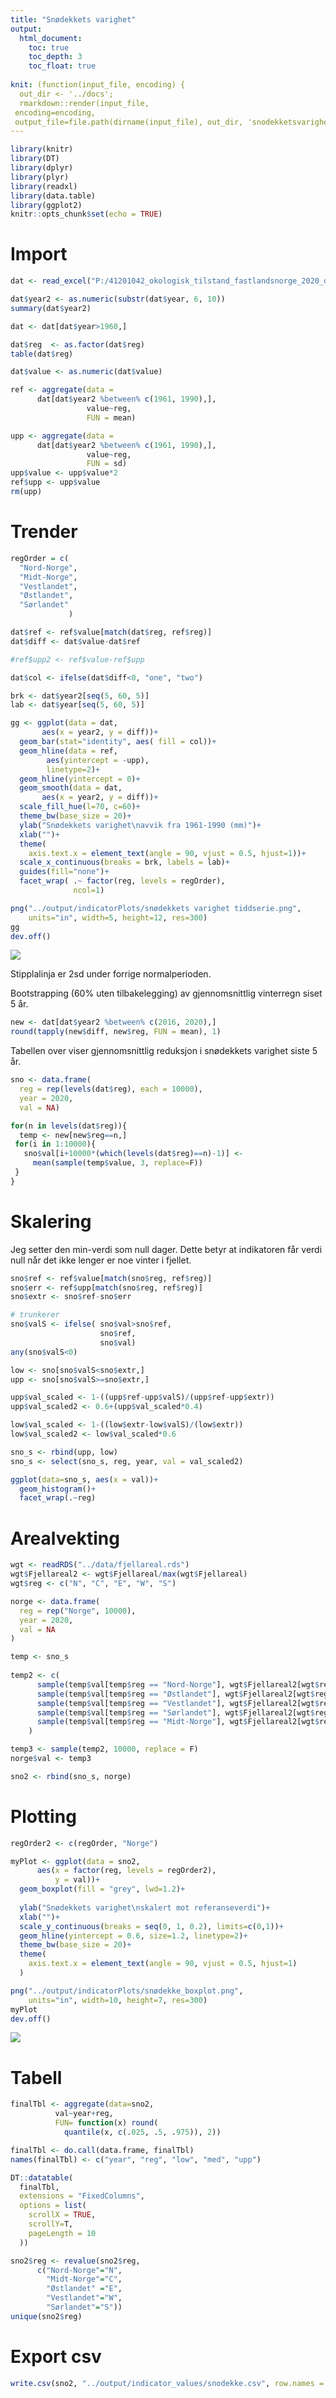 ```yaml
---
title: "Snødekkets varighet"
output:
  html_document:
    toc: true
    toc_depth: 3
    toc_float: true
    
knit: (function(input_file, encoding) {
  out_dir <- '../docs';
  rmarkdown::render(input_file,
 encoding=encoding,
 output_file=file.path(dirname(input_file), out_dir, 'snodekketsvarighet.html'))})
---
```


```r
library(knitr)
library(DT)
library(dplyr)
library(plyr)
library(readxl)
library(data.table)
library(ggplot2)
knitr::opts_chunk$set(echo = TRUE)
```


# Import

```r
dat <- read_excel("P:/41201042_okologisk_tilstand_fastlandsnorge_2020_dataanaly/fjell2021/data/Klima/Snodekning/mediansnowCover.xlsx")
```


```r
dat$year2 <- as.numeric(substr(dat$year, 6, 10))
summary(dat$year2)
```
```r
dat <- dat[dat$year>1960,]
```



```r
dat$reg  <- as.factor(dat$reg)
table(dat$reg)
```
```r
dat$value <- as.numeric(dat$value)
```

```r
ref <- aggregate(data = 
      dat[dat$year2 %between% c(1961, 1990),],
                 value~reg,
                 FUN = mean)

upp <- aggregate(data = 
      dat[dat$year2 %between% c(1961, 1990),],
                 value~reg,
                 FUN = sd)
upp$value <- upp$value*2
ref$upp <- upp$value
rm(upp)
```

# Trender

```r
regOrder = c(
  "Nord-Norge",
  "Midt-Norge",
  "Vestlandet",
  "Østlandet",
  "Sørlandet"
             )
```

```r
dat$ref <- ref$value[match(dat$reg, ref$reg)]
dat$diff <- dat$value-dat$ref

#ref$upp2 <- ref$value-ref$upp

dat$col <- ifelse(dat$diff<0, "one", "two")
```


```r
brk <- dat$year2[seq(5, 60, 5)] 
lab <- dat$year[seq(5, 60, 5)] 
```

```r
gg <- ggplot(data = dat,
       aes(x = year2, y = diff))+
  geom_bar(stat="identity", aes( fill = col))+
  geom_hline(data = ref,
        aes(yintercept = -upp),
        linetype=2)+
  geom_hline(yintercept = 0)+
  geom_smooth(data = dat,
       aes(x = year2, y = diff))+
  scale_fill_hue(l=70, c=60)+
  theme_bw(base_size = 20)+
  ylab("Snødekkets varighet\navvik fra 1961-1990 (mm)")+
  xlab("")+
  theme(
    axis.text.x = element_text(angle = 90, vjust = 0.5, hjust=1))+
  scale_x_continuous(breaks = brk, labels = lab)+
  guides(fill="none")+
  facet_wrap( .~ factor(reg, levels = regOrder),
              ncol=1)
```

```r
png("../output/indicatorPlots/snødekkets varighet tiddserie.png", 
    units="in", width=5, height=12, res=300)
gg
dev.off()
```
![](../output/indicatorPlots/snødekkets varighet tiddserie.png)

Stipplalinja er 2sd under forrige normalperioden.



Bootstrapping (60% uten tilbakelegging) av gjennomsnittlig vinterregn siset 5 år. 
```r
new <- dat[dat$year2 %between% c(2016, 2020),]
round(tapply(new$diff, new$reg, FUN = mean), 1)
```
Tabellen over viser gjennomsnittlig reduksjon i snødekkets varighet siste 5 år.

```r
sno <- data.frame(
  reg = rep(levels(dat$reg), each = 10000),
  year = 2020,
  val = NA)

for(n in levels(dat$reg)){
  temp <- new[new$reg==n,]
 for(i in 1:10000){
   sno$val[i+10000*(which(levels(dat$reg)==n)-1)] <- 
     mean(sample(temp$value, 3, replace=F))
 }
}
```

# Skalering

Jeg setter den min-verdi som null dager. Dette betyr at indikatoren får verdi null når det ikke lenger er noe vinter i fjellet. 

```r
sno$ref <- ref$value[match(sno$reg, ref$reg)]
sno$err <- ref$upp[match(sno$reg, ref$reg)]
sno$extr <- sno$ref-sno$err

# trunkerer 
sno$valS <- ifelse( sno$val>sno$ref,
                    sno$ref,
                    sno$val)
any(sno$valS<0)

low <- sno[sno$valS<sno$extr,]
upp <- sno[sno$valS>=sno$extr,]

upp$val_scaled <- 1-((upp$ref-upp$valS)/(upp$ref-upp$extr))
upp$val_scaled2 <- 0.6+(upp$val_scaled*0.4)

low$val_scaled <- 1-((low$extr-low$valS)/(low$extr))
low$val_scaled2 <- low$val_scaled*0.6

sno_s <- rbind(upp, low)
sno_s <- select(sno_s, reg, year, val = val_scaled2)
```

```r
ggplot(data=sno_s, aes(x = val))+
  geom_histogram()+
  facet_wrap(.~reg)
```

# Arealvekting
```r
wgt <- readRDS("../data/fjellareal.rds")
wgt$Fjellareal2 <- wgt$Fjellareal/max(wgt$Fjellareal)
wgt$reg <- c("N", "C", "E", "W", "S")
```

```r
norge <- data.frame(
  reg = rep("Norge", 10000),
  year = 2020,
  val = NA
)

temp <- sno_s
    
temp2 <- c(
      sample(temp$val[temp$reg == "Nord-Norge"], wgt$Fjellareal2[wgt$reg == "N"]*10000, replace =T),
      sample(temp$val[temp$reg == "Østlandet"], wgt$Fjellareal2[wgt$reg == "E"]*10000, replace =T),
      sample(temp$val[temp$reg == "Vestlandet"], wgt$Fjellareal2[wgt$reg == "W"]*10000, replace =T),
      sample(temp$val[temp$reg == "Sørlandet"], wgt$Fjellareal2[wgt$reg == "S"]*10000, replace =T),
      sample(temp$val[temp$reg == "Midt-Norge"], wgt$Fjellareal2[wgt$reg == "C"]*10000, replace =T)
    )

temp3 <- sample(temp2, 10000, replace = F)
norge$val <- temp3
```

```r
sno2 <- rbind(sno_s, norge)
```


# Plotting


```r
regOrder2 <- c(regOrder, "Norge")

myPlot <- ggplot(data = sno2, 
      aes(x = factor(reg, levels = regOrder2), 
          y = val))+
  geom_boxplot(fill = "grey", lwd=1.2)+
  
  ylab("Snødekkets varighet\nskalert mot referanseverdi")+
  xlab("")+
  scale_y_continuous(breaks = seq(0, 1, 0.2), limits=c(0,1))+
  geom_hline(yintercept = 0.6, size=1.2, linetype=2)+
  theme_bw(base_size = 20)+
  theme(
    axis.text.x = element_text(angle = 90, vjust = 0.5, hjust=1)
  )

png("../output/indicatorPlots/snødekke_boxplot.png", 
    units="in", width=10, height=7, res=300)
myPlot
dev.off()
```
![](../output/indicatorPlots/snødekke_boxplot.png)

# Tabell

```r

finalTbl <- aggregate(data=sno2,
          val~year+reg,
          FUN= function(x) round(
            quantile(x, c(.025, .5, .975)), 2))

finalTbl <- do.call(data.frame, finalTbl)
names(finalTbl) <- c("year", "reg", "low", "med", "upp")

DT::datatable(
  finalTbl, 
  extensions = "FixedColumns",
  options = list(
    scrollX = TRUE,
    scrollY=T,
    pageLength = 10
  ))
```

```r
sno2$reg <- revalue(sno2$reg,
      c("Nord-Norge"="N", 
        "Midt-Norge"="C",
        "Østlandet" ="E",
        "Vestlandet"="W",
        "Sørlandet"="S"))
unique(sno2$reg)
```

# Export csv
```r

write.csv(sno2, "../output/indicator_values/snodekke.csv", row.names = F)
```


